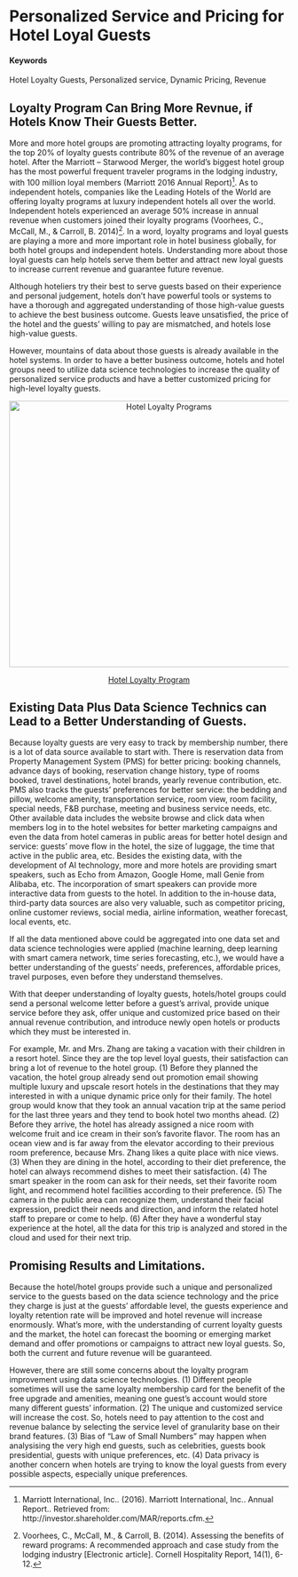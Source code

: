 

# Personalized Service and Pricing for Hotel Loyal Guests {#PSP-HotelLoyalty}

#### Keywords

Hotel Loyalty Guests, Personalized service, Dynamic Pricing, Revenue

## Loyalty Program Can Bring More Revnue, if Hotels Know Their Guests Better.

More and more hotel groups are promoting attracting loyalty programs, for the top 20% of loyalty guests contribute 80% of the revenue of an average hotel. After the Marriott – Starwood Merger, the world's biggest hotel group has the most powerful frequent traveler programs in the lodging industry, with 100 million loyal members (Marriott 2016 Annual Report)[^marnote]. As to independent hotels, companies like the Leading Hotels of the World are offering loyalty programs at luxury independent hotels all over the world. Independent hotels experienced an average 50% increase in annual revenue when customers joined their loyalty programs (Voorhees, C., McCall, M., & Carroll, B. 2014)[^voonote]. In a word, loyalty programs and loyal guests are playing a more and more important role in hotel business globally, for both hotel groups and independent hotels. Understanding more about those loyal guests can help hotels serve them better and attract new loyal guests to increase current revenue and guarantee future revenue.

Although hoteliers try their best to serve guests based on their experience and personal judgement, hotels don’t have powerful tools or systems to have a thorough and aggregated understanding of those high-value guests to achieve the best business outcome. Guests leave unsatisfied, the price of the hotel and the guests' willing to pay are mismatched, and hotels lose high-value guests. 

However, mountains of data about those guests is already available in the hotel systems. In order to have a better business outcome, hotels and hotel groups need to utilize data science technologies to increase the quality of personalized service products and have a better customized pricing for high-level loyalty guests.  

<!--```{r machine-learning,echo=FALSE,fig.cap='[Hotel Loyalty Programs](https://www.smartertravel.com/2017/04/12/best-hotel-loyalty-programs-2017/)',fig.align='center',out.width='80%'}
knitr::include_graphics('https://www.smartertravel.com/uploads/2017/04/Ed-Choice-Hotel-Rewards-1024x768.jpg')
```
<img src="https://www.smartertravel.com/uploads/2017/04/Ed-Choice-Hotel-Rewards-1024x768.jpg" alt="Hotel Loyalty Programs" width="560" height="480"> -->

<p align="center">
<img src="https://www.smartertravel.com/uploads/2017/04/Ed-Choice-Hotel-Rewards-1024x768.jpg" alt="Hotel Loyalty Programs" width="560" height="480">
</p>
<p align="center">
<a href="https://www.smartertravel.com/2017/04/12/best-hotel-loyalty-programs-2017"> Hotel Loyalty Program </a>
</p>



## Existing Data Plus Data Science Technics can Lead to a Better Understanding of Guests.

Because loyalty guests are very easy to track by membership number, there is a lot of data source available to start with. There is reservation data from Property Management System (PMS) for better pricing: booking channels, advance days of booking, reservation change history, type of rooms booked, travel destinations, hotel brands, yearly revenue contribution, etc. PMS also tracks the guests’ preferences for better service: the bedding and pillow, welcome amenity, transportation service, room view, room facility, special needs, F&B purchase, meeting and business service needs, etc. Other available data includes the website browse and click data when members log in to the hotel websites for better marketing campaigns and even the data from hotel cameras in public areas for better hotel design and service: guests’ move flow in the hotel, the size of luggage, the time that active in the public area, etc. Besides the existing data, with the development of AI technology, more and more hotels are providing smart speakers, such as Echo from Amazon, Google Home, mall Genie from Alibaba, etc. The incorporation of smart speakers can provide more interactive data from guests to the hotel. In addition to the in-house data, third-party data sources are also very valuable, such as competitor pricing, online customer reviews, social media, airline information, weather forecast, local events, etc.

If all the data mentioned above could be aggregated into one data set and data science technologies were applied (machine learning, deep learning with smart camera network, time series forecasting, etc.), we would have a better understanding of the guests’ needs, preferences, affordable prices, travel purposes, even before they understand themselves. 

With that deeper understanding of loyalty guests, hotels/hotel groups could send a personal welcome letter before a guest’s arrival, provide unique service before they ask, offer unique and customized price based on their annual revenue contribution, and introduce newly open hotels or products which they must be interested in. 

For example, Mr. and Mrs. Zhang are taking a vacation with their children in a resort hotel. Since they are the top level loyal guests, their satisfaction can bring a lot of revenue to the hotel group. (1) Before they planned the vacation, the hotel group already send out promotion email showing multiple luxury and upscale resort hotels in the destinations that they may interested in with a unique dynamic price only for their family. The hotel group would know that they took an annual vacation trip at the same period for the last three years and they tend to book hotel two months ahead. (2) Before they arrive, the hotel has already assigned a nice room with welcome fruit and ice cream in their son's favorite flavor. The room has an ocean view and is far away from the elevator according to their previous room preference, because Mrs. Zhang likes a quite place with nice views. (3) When they are dining in the hotel, according to their diet preference, the hotel can always recommend dishes to meet their satisfaction. (4) The smart speaker in the room can ask for their needs, set their favorite room light, and recommend hotel facilities according to their preference. (5) The camera in the public area can recognize them, understand their facial expression, predict their needs and direction, and inform the related hotel staff to prepare or come to help. (6) After they have a wonderful stay experience at the hotel, all the data for this trip is analyzed and stored in the cloud and used for their next trip.



## Promising Results and Limitations.

Because the hotel/hotel groups provide such a unique and personalized service to the guests based on the data science technology and the price they charge is just at the guests’ affordable level, the guests experience and loyalty retention rate will be improved and hotel revenue will increase enormously. What's more, with the understanding of current loyalty guests and the market, the hotel can forecast the booming or emerging market demand and offer promotions or campaigns to attract new loyal guests. So, both the current and future revenue will be guaranteed.  

However, there are still some concerns about the loyalty program improvement using data science technologies. (1) Different people sometimes will use the same loyalty membership card for the benefit of the free upgrade and amenities, meaning one guest's account would store many different guests’ information. (2) The unique and customized service will increase the cost. So, hotels need to pay attention to the cost and revenue balance by selecting the service level of granularity base on their brand features. (3) Bias of "Law of Small Numbers" may happen when analysising the very high end guests, such as celebrities, guests book presidential, guests with unique preferences, etc. (4) Data privacy is another concern when hotels are trying to know the loyal guests from every possible aspects, especially unique preferences.  



[^marnote]:Marriott International, Inc.. (2016). Marriott International, Inc.. Annual Report.. Retrieved from: http://investor.shareholder.com/MAR/reports.cfm.

[^voonote]:Voorhees, C., McCall, M., & Carroll, B. (2014). Assessing the benefits of reward programs: A recommended approach and case study from the lodging industry [Electronic article]. Cornell Hospitality Report, 14(1), 6-12.
